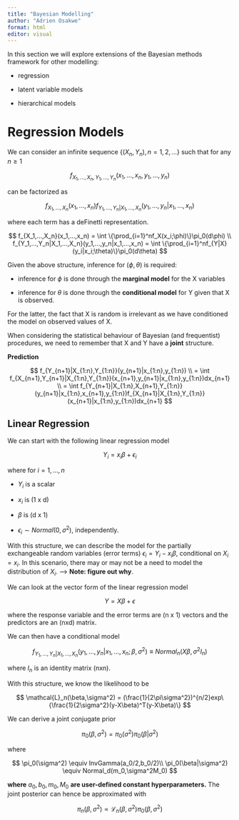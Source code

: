---
title: "Bayesian Modelling"
author: "Adrien Osakwe"
format: html
editor: visual
---

In this section we will explore extensions of the Bayesian methods framework for other modelling:

-   regression

-   latent variable models

-   hierarchical models

# Regression Models

We can consider an infinite sequence $\{ (X_n,Y_n), n = 1,2,…\}$ such that for any $n \geq 1$

$$
f_{X_1,...,X_n,Y_1,...,Y_n}(x_1,...,x_n,y_1,...,y_n)
$$

can be factorized as

$$
f_{X_1,...,X_n}(x_1,...,x_n)f_{Y_1,...,Y_n|X_1,...,X_n}(y_1,...,y_n|x_1,...,x_n)
$$

where each term has a deFinetti representation.

$$
f_{X_1,...,X_n}(x_1,...,x_n) = \int \{\prod_{i=1}^nf_X(x_i;\phi)\}\pi_0(d\phi) \\
f_{Y_1,...,Y_n|X_1,...,X_n}(y_1,...,y_n|x_1,...,x_n) = \int \{\prod_{i=1}^nf_{Y|X}(y_i|x_i;\theta)\}\pi_0(d\theta)
$$

Given the above structure, inference for $(\phi,\theta)$ is required:

-   inference for $\phi$ is done through the **marginal model** for the X variables

-   inference for $\theta$ is done through the **conditional model** for Y given that X is observed.

For the latter, the fact that X is random is irrelevant as we have conditioned the model on observed values of X.

When considering the statistical behaviour of Bayesian (and frequentist) procedures, we need to remember that X and Y have a **joint** structure.

**Prediction**

$$
f_{Y_{n+1}|X_{1:n},Y_{1:n}}(y_{n+1}|x_{1:n},y_{1:n}) \\
= \int f_{X_{n+1},Y_{n+1}|X_{1:n},Y_{1:n}}(x_{n+1},y_{n+1}|x_{1:n},y_{1:n})dx_{n+1} \\
= \int f_{Y_{n+1}|X_{1:n},X_{n+1},Y_{1:n}}(y_{n+1}|x_{1:n},x_{n+1},y_{1:n})f_{X_{n+1}|X_{1:n},Y_{1:n}}(x_{n+1}|x_{1:n},y_{1:n})dx_{n+1}
$$

## Linear Regression

We can start with the following linear regression model

$$
Y_i = x_i\beta + \epsilon_i
$$

where for $i = 1,…,n$

-   $Y_i$ is a scalar

-   $x_i$ is (1 x d)

-   $\beta$ is (d x 1)

-   $\epsilon_i \sim Normal(0,\sigma^2)$, independently.

With this structure, we can describe the model for the partially exchangeable random variables (error terms) $\epsilon_i = Y_i - x_i\beta$, conditional on $X_i = x_i$. In this scenario, there may or may not be a need to model the distribution of $X_i$. --\> **Note: figure out why**.

We can look at the vector form of the linear regression model

$$
Y = X\beta + \epsilon
$$

where the response variable and the error terms are (n x 1) vectors and the predictors are an (nxd) matrix.

We can then have a conditional model

$$
f_{Y_1,...,Y_n|X_1,...,X_n}(y_1,...,y_n|x_1,...,x_n;\beta,\sigma^2) \equiv Normal_n(X\beta,\sigma^2I_n) 
$$

where $I_n$ is an identity matrix (nxn).

With this structure, we know the likelihood to be

$$
\mathcal{L}_n(\beta,\sigma^2) = (\frac{1}{2\pi\sigma^2})^{n/2}exp\{\frac{1}{2\sigma^2}(y-X\beta)^T(y-X\beta)\}
$$

We can derive a joint conjugate prior

$$
\pi_0(\beta,\sigma^2) = \pi_0(\sigma^2)\pi_0(\beta|\sigma^2)
$$

where

$$
 \pi_0(\sigma^2) \equiv InvGamma(a_0/2,b_0/2)\\
\pi_0(\beta|\sigma^2) \equiv Normal_d(m_0,\sigma^2M_0)
$$

**where** $a_0,b_0,m_0,M_0$ **are user-defined constant hyperparameters.** The joint posterior can hence be approximated with

$$
\pi_n(\beta,\sigma^2) \propto \mathcal{L}_n(\beta,\sigma^2)\pi_0(\beta,\sigma^2)
$$
